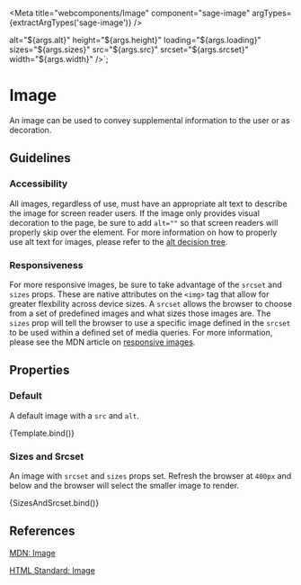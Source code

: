 

<Meta title="webcomponents/Image" component="sage-image" argTypes={extractArgTypes('sage-image')} />

  alt="${args.alt}"
  height="${args.height}"
  loading="${args.loading}"
  sizes="${args.sizes}"
  src="${args.src}"
  srcset="${args.srcset}"
  width="${args.width}"
/>`;

# Image

An image can be used to convey supplemental information to the user or as decoration.

## Guidelines

### Accessibility

All images, regardless of use, must have an appropriate alt text to describe the image for screen reader users. If the image only provides visual decoration to the page, be sure to add `alt=""` so that screen readers will properly skip over the element. For more information on how to properly use alt text for images, please refer to the [alt decision tree](https://www.w3.org/WAI/tutorials/images/decision-tree/).

### Responsiveness

For more responsive images, be sure to take advantage of the `srcset` and `sizes` props. These are native attributes on the `<img>` tag that allow for greater flexbility across device sizes. A `srcset` allows the browser to choose from a set of predefined images and what sizes those images are. The `sizes` prop will tell the browser to use a specific image defined in the `srcset` to be used within a defined set of media queries. For more information, please see the MDN article on [responsive images](https://developer.mozilla.org/en-US/docs/Learn/HTML/Multimedia_and_embedding/Responsive_images).

## Properties

<ArgsTable of="sage-image" />

### Default

A default image with a `src` and `alt`.

<Canvas>
  <Story name="Default" args={{ alt: 'Random Unsplash', src: '//source.unsplash.com/320x180' }}>
    {Template.bind()}
  </Story>
</Canvas>

### Sizes and Srcset

An image with `srcset` and `sizes` props set. Refresh the browser at `400px` and below and the browser will select the smaller image to render.

<Canvas>
  <Story
    name="Sizes and Srcset"
    args={{
      alt: 'Random Unsplash',
      sizes: '(max-width: 450px) 150px, 600px',
      src: '//source.unsplash.com/600x200',
      srcset: '//source.unsplash.com/150x150 400w, //source.unsplash.com/600x200',
    }}
  >
    {SizesAndSrcset.bind()}
  </Story>
</Canvas>

## References

[MDN: Image](https://developer.mozilla.org/en-US/docs/Web/HTML/Element/img)

[HTML Standard: Image](https://html.spec.whatwg.org/multipage/images.html)
